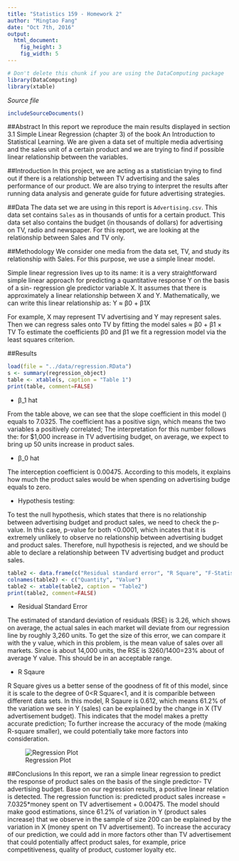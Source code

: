 ```yaml
---
title: "Statistics 159 - Homework 2"
author: "Mingtao Fang"
date: "Oct 7th, 2016"
output: 
  html_document:
    fig_height: 3
    fig_width: 5
---
```

<!-- Don't edit in between this line and the one below -->
```r
# Don't delete this chunk if you are using the DataComputing package
library(DataComputing)
library(xtable)
```
*Source file* 
```r
includeSourceDocuments()
```
<!-- Don't edit the material above this line -->


##Abstract
In this report we reproduce the main results displayed in section 3.1 Simple Linear Regression (chapter 3) of the book An Introduction to Statistical Learning. We are given a data set of multiple media advertising and the sales unit of a certain product and we are trying to find if possible linear relationship between the variables.

##Introduction
In this project, we are acting as a statistician trying to find out if there is a relationship between TV advertising and the sales performance of our product. We are also trying to interpret the results after running data analysis and generate guide for future advertising strategies.

##Data
The data set we are using in this report is `Advertising.csv`. This data set contains `Sales` as in thousands of untis for a certain product. This data set also contains the budget (in thousands of dollars) for advertising on TV, radio and newspaper. For this report, we are looking at the relationship between Sales and TV only.

##Methodology
We consider one media from the data set, TV, and study its relationship with Sales. For this purpose, we use a simple linear model.

Simple linear regression lives up to its name: it is a very straightforward simple linear
approach for predicting a quantitative response Y on the basis of a sin- regression
gle predictor variable X. It assumes that there is approximately a linear
relationship between X and Y. Mathematically, we can write this linear
relationship as:
                                  Y ≈ β0 + β1X

For example, X may represent TV advertising and Y may represent sales.
Then we can regress sales onto TV by fitting the model
                                  sales ≈ β0 + β1 × TV
To estimate the coefficients β0 and β1 we fit a regression model via the least squares criterion.

##Results

```r
load(file = "../data/regression.RData")
s <- summary(regression_object)
table <- xtable(s, caption = "Table 1")
print(table, comment=FALSE)
```

- β_1 hat

From the table above, we can see that the slope coefficient in this model () equals to 7.0325. The coefficient has a positive sign, which means the two variables a positively correlated; The interpretation for this number follows the: for $1,000 increase in TV advertising budget, on average, we expect to bring up 50 units increase in product sales. 

- β_0 hat

The interception coefficient is 0.00475. According to this models, it explains how much the product sales would be when spending on advertising budge equals to zero.

- Hypothesis testing: 

To test the null hypothesis, which states that there is no relationship between advertising budget and product sales, we need to check the p-value. In this case, p-value for both  <0.0001, which incates that it is extremely unlikely to observe no relationship between advertising budget and product sales. Therefore, null hypothesis is rejected, and we should be able to declare a relationship between TV advertising budget and product sales.   

```r
table2 <- data.frame(c("Residual standard error", "R Square", "F-Statistics"), c(s$sigma, s$r.squared, s$fstatistic[1]))
colnames(table2) <- c("Quantity", "Value")
table2 <- xtable(table2, caption = "Table2")
print(table2, comment=FALSE)
```
- Residual Standard Error 

The estimated of standard deviation of residuals (RSE) is 3.26, which shows on average, the actual sales in each market will deviate from our regression line by roughly 3,260 units. 
To get the size of this error, we can compare it with the y value, which in this problem, is the mean value of sales over all markets. Since  is about 14,000 units, the RSE is 3260/1400=23% about of average Y value. This should be in an acceptable range. 

- R Sqaure

R Square gives us a better sense of the goodness of fit of this model, since it is scale to the degree of 0<R Square<1, and it is comparible between different data sets. 
In this model, R Sqaure is 0.612, which means 61.2% of the variation we see in Y (sales) can be explained by the change in X (TV advertisement budget). This indicates that the model makes a pretty accurate prediction; To further increase the accuracy of the mode (making R-square smaller), we could potentially take more factors into consideration.

![Regression Plot](../images/scatterplot-tv-sales.png)

##Conclusions
In this report, we ran a simple linear regression to predict the response of product sales on the basis of the single predictor- TV advertising budget. Base on our regression results, a positive linear relation is detected. The regression function is: predicted product sales increase = 7.0325*money spent on TV advertisement + 0.00475. The model should make good estimations, since 61.2% of variation in Y (product sales increase) that we observe in the sample of size 200 can be explained by the variation in X (money spent on TV advertisement). To increase the accuracy of our prediction, we could add in more factors other than TV advertisement that could potentially affect product sales, for example, price competitiveness, quality of product, customer loyalty etc. 
